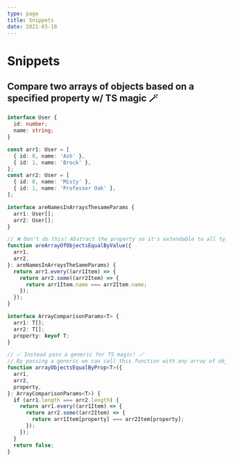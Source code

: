 ```yaml
---
type: page
title: Snippets
date: 2021-03-18
---
```


# Snippets

## Compare two arrays of objects based on a specified property w/ TS magic 🪄

```typescript
interface User {
  id: number;
  name: string;
}

const arr1: User = [
  { id: 0, name: 'Ash' },
  { id: 1, name: 'Brock' },
];
const arr2: User = [
  { id: 0, name: 'Misty' },
  { id: 1, name: 'Professor Oak' },
];

interface areNamesInArraysThesameParams {
  arr1: User[];
  arr2: User[];
}

// ❌ Don't do this! Abstract the property so it's extendable to all types of array of objects!
function areArrayOfObjectsEqualByValue({
  arr1,
  arr2,
}: areNamesInArraysTheSameParams) {
  return arr1.every((arr1Item) => {
    return arr2.some((arr2Item) => {
      return arr1Item.name === arr2Item.name;
    });
  });
}

interface ArrayComparisonParams<T> {
  arr1: T[];
  arr2: T[];
  property: keyof T;
}

// ✅ Instead pass a generic for TS magic! 🪄
// By passing a generic we can call this function with any array of objects with a common property!
function arrayObjectsEqualByProp<T>({
  arr1,
  arr2,
  property,
}: ArrayComparisonParams<T>) {
  if (arr1.length === arr2.length) {
    return arr1.every((arr1Item) => {
      return arr2.some((arr2Item) => {
        return arr1Item[property] === arr2Item[property];
      });
    });
  }
  return false;
}
```
